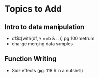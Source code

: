 Topics to Add
=======================

## Intro to data manipulation
* df$x[with(df, y ==b & ...)] pg 100 metrum
* change merging data samples


## Function Writing
* Side effects (pg. 118 R in a nutshell)


